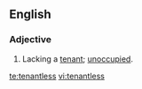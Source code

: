==English==
===Adjective===
{{en-adj}}
# Lacking a [[tenant]]; [[unoccupied]].

[[te:tenantless]]
[[vi:tenantless]]